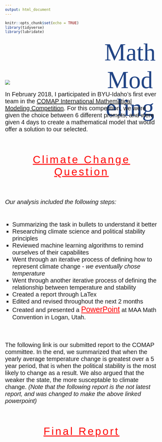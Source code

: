 ```yaml
---
output: html_document
---
```


```r
knitr::opts_chunk$set(echo = TRUE)
library(tidyverse)
library(lubridate)
```

<p id = "title">Math Modeling</p>

<br>

<div id="png">
  ![](/Users/Wolfe/portfolio_site/docs/pics/comap.png)
</div>

<p id = "desc">In February 2018, I participated in BYU-Idaho's first ever team in the <a href="http://www.comap.com" target="_blank">COMAP International Mathematical Modeling Competition</a>. For this competition, we were given the choice between 6 different prompts, and were given 4 days to create a mathematical model that would offer a solution to our selected.</p>

<br><br>

<p id="section"><a id="section" href="climate.pdf" target="_blank">Climate Change Question</a></p>

<br><br>

<p id = "desc"><i>Our analysis included the following steps:</i></p>

<br>

<ul id="list">
  <li id="bullet"> Summarizing the task in bullets to understand it better</li>
  <li id="bullet"> Researching climate science and political stability principles</li>
  <li id="bullet"> Reviewed machine learning algorithms to remind ourselves of their capabilites</li>
  <li id="bullet"> Went through an iterative process of defining how to represent climate change - <i>we eventually chose temperature</i></li>
  <li id="bullet"> Went through another iterative process of defining the relationship between temperature and stability</li>
  <li id="bullet"> Created a report through LaTex</li>
  <li id="bullet"> Edited and revised throughout the next 2 months</li>
  <li id="bullet"> Created and presented a <a id = "pp" href = "https://docs.google.com/presentation/d/18mVmyFbIehldOca_lHySLG-OuJ_Gmr8nJeMBZv0FEBk/edit?usp=sharing" target = "_blank">PowerPoint</a> at MAA Math Convention in Logan, Utah.</li>
</ul>

<br><br>

<p id = "desc">The following link is our submitted report to the COMAP committee. In the end, we summarized that when the yearly average temperature change is greatest over a 5 year period, that is when the political stability is the most likely to change as a result. We also argued that the weaker the state, the more susceptable to climate change. <i>(Note that the following report is the not latest report, and was changed to make the above linked powerpoint)</i></p>

<br><br>

<p id="section"><a id="section" href="report.pdf" target="_blank">Final Report</a></p>


<style>
@import url('https://fonts.googleapis.com/css?family=Bitter');
@import url('https://fonts.googleapis.com/css?family=Quicksand');
@import url('https://fonts.googleapis.com/css?family=Yanone+Kaffeesatz');
#title{
margin: auto;
text-align: center;
font-size: 80px;
color: #214485;
font-family: 'Bitter', serif;
margin-left: 4em;
}
#png{
margin-top: -13em;
}
#desc{
font-size: 20px;
font-family: 'Quicksand', sans-serif;
}
#section{
margin: auto;
text-align: center;
font-size: 35px;
font-family: 'Yanone Kaffeesatz', sans-serif;
color: red;
letter-spacing: 5px;
}
#list{
list-style-type: square;
}
#bullet{
font-size: 20px;
font-family: 'Quicksand', sans-serif;
}
#pp{
color: red;
font-size: 25px;
font-family: 'Yanone Kaffeesatz', sans-serif;
}
</style>

